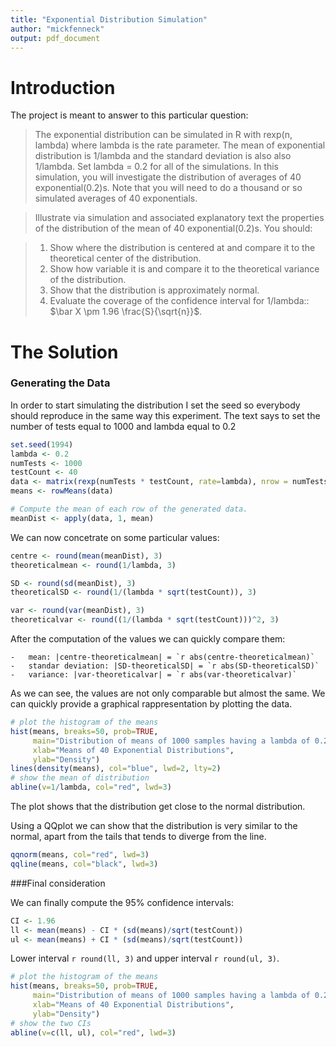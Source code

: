```yaml
---
title: "Exponential Distribution Simulation"
author: "mickfenneck"
output: pdf_document
---
```




Introduction
========

The project is meant to answer to this particular question:

> The exponential distribution can be simulated in R with rexp(n, lambda) where lambda is the rate parameter. The mean of exponential distribution is 1/lambda and the standard deviation is also also 1/lambda. Set lambda = 0.2 for all of the simulations. In this simulation, you will investigate the distribution of averages of 40 exponential(0.2)s. Note that you will need to do a thousand or so simulated averages of 40 exponentials.

> Illustrate via simulation and associated explanatory text the properties of the distribution of the mean of 40 exponential(0.2)s.
You should:

> 1. Show where the distribution is centered at and compare it to the theoretical center of the distribution.
> 2. Show how variable it is and compare it to the theoretical variance of the distribution.
> 3. Show that the distribution is approximately normal.
> 4. Evaluate the coverage of the confidence interval for 1/lambda:: $\bar X \pm 1.96 \frac{S}{\sqrt{n}}$.

The Solution
========
### Generating the Data

In order to start simulating the distribution I set the seed so everybody should reproduce in the same way this experiment.
The text says to set the number of tests equal to 1000 and lambda equal to 0.2

```r
set.seed(1994)
lambda <- 0.2
numTests <- 1000
testCount <- 40
data <- matrix(rexp(numTests * testCount, rate=lambda), nrow = numTests)
means <- rowMeans(data)

# Compute the mean of each row of the generated data.
meanDist <- apply(data, 1, mean)
```

We can now concetrate on some particular values:


```r
centre <- round(mean(meanDist), 3)
theoreticalmean <- round(1/lambda, 3)

SD <- round(sd(meanDist), 3)
theoreticalSD <- round(1/(lambda * sqrt(testCount)), 3)

var <- round(var(meanDist), 3)
theoreticalvar <- round((1/(lambda * sqrt(testCount)))^2, 3)
```
After the computation of the values we can quickly compare them:

    -   mean: |centre-theoreticalmean| = `r abs(centre-theoreticalmean)`
    -   standar deviation: |SD-theoreticalSD| = `r abs(SD-theoreticalSD)`
    -   variance: |var-theoreticalvar| = `r abs(var-theoreticalvar)`


As we can see, the values are not only comparable but almost the same.
We can quickly provide a graphical rappresentation by plotting the data.

```r
# plot the histogram of the means
hist(means, breaks=50, prob=TRUE,
     main="Distribution of means of 1000 samples having a lambda of 0.2",
     xlab="Means of 40 Exponential Distributions",
     ylab="Density")
lines(density(means), col="blue", lwd=2, lty=2)
# show the mean of distribution
abline(v=1/lambda, col="red", lwd=3)
```

The plot shows that the distribution get close to the normal distribution. 

Using a QQplot we can show that the distribution is very similar to the normal, apart from the tails that tends to diverge from the line.

```r
qqnorm(means, col="red", lwd=3)
qqline(means, col="black", lwd=3)
```

###Final consideration

We can finally compute the 95% confidence intervals:

```r
CI <- 1.96
ll <- mean(means) - CI * (sd(means)/sqrt(testCount))
ul <- mean(means) + CI * (sd(means)/sqrt(testCount))
```

Lower interval ```r round(ll, 3)``` and upper interval  ```r round(ul, 3)```. 

```r
# plot the histogram of the means
hist(means, breaks=50, prob=TRUE,
     main="Distribution of means of 1000 samples having a lambda of 0.2",
     xlab="Means of 40 Exponential Distributions",
     ylab="Density")
# show the two CIs
abline(v=c(ll, ul), col="red", lwd=3)
```
